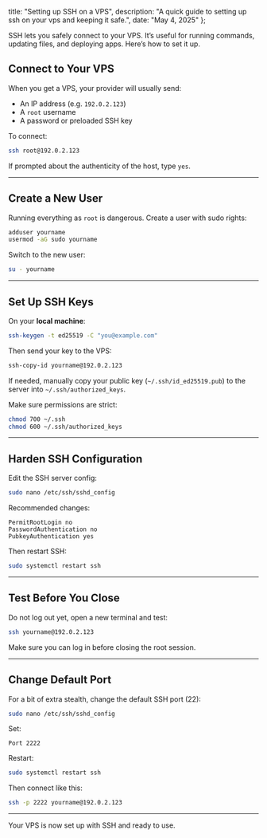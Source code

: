   title: "Setting up SSH on a VPS",
  description: "A quick guide to setting up ssh on your vps and keeping it safe.",
  date: "May 4, 2025"
};

SSH lets you safely connect to your VPS. It’s useful for running commands, updating files, and deploying apps. Here’s how to set it up.

## Connect to Your VPS

When you get a VPS, your provider will usually send:

- An IP address (e.g. `192.0.2.123`)
- A `root` username
- A password or preloaded SSH key

To connect:

```bash
ssh root@192.0.2.123
````

If prompted about the authenticity of the host, type `yes`.

---

## Create a New User

Running everything as `root` is dangerous. Create a user with sudo rights:

```bash
adduser yourname
usermod -aG sudo yourname
```

Switch to the new user:

```bash
su - yourname
```

---

## Set Up SSH Keys

On your **local machine**:

```bash
ssh-keygen -t ed25519 -C "you@example.com"
```

Then send your key to the VPS:

```bash
ssh-copy-id yourname@192.0.2.123
```

If needed, manually copy your public key (`~/.ssh/id_ed25519.pub`) to the server into `~/.ssh/authorized_keys`.

Make sure permissions are strict:

```bash
chmod 700 ~/.ssh
chmod 600 ~/.ssh/authorized_keys
```

---

## Harden SSH Configuration

Edit the SSH server config:

```bash
sudo nano /etc/ssh/sshd_config
```

Recommended changes:

```text
PermitRootLogin no
PasswordAuthentication no
PubkeyAuthentication yes
```

Then restart SSH:

```bash
sudo systemctl restart ssh
```

---

## Test Before You Close

Do not log out yet, open a new terminal and test:

```bash
ssh yourname@192.0.2.123
```

Make sure you can log in before closing the root session.

---

## Change Default Port

For a bit of extra stealth, change the default SSH port (22):

```bash
sudo nano /etc/ssh/sshd_config
```

Set:

```text
Port 2222
```

Restart:

```bash
sudo systemctl restart ssh
```

Then connect like this:

```bash
ssh -p 2222 yourname@192.0.2.123
```

---

Your VPS is now set up with SSH and ready to use.
